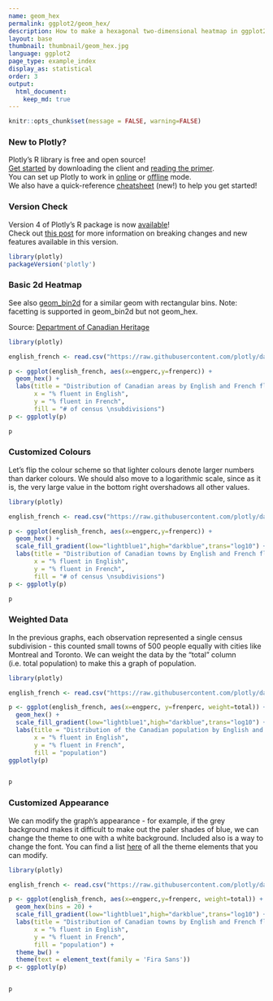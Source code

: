 ```yaml
---
name: geom_hex
permalink: ggplot2/geom_hex/
description: How to make a hexagonal two-dimensional heatmap in ggplot2 using geom_hex. Examples of coloured and facetted graphs.
layout: base
thumbnail: thumbnail/geom_hex.jpg
language: ggplot2
page_type: example_index
display_as: statistical
order: 3
output:
  html_document:
    keep_md: true
---
```


```r
knitr::opts_chunk$set(message = FALSE, warning=FALSE)
```

### New to Plotly?

Plotly's R library is free and open source!<br>
[Get started](https://plot.ly/r/getting-started/) by downloading the client and [reading the primer](https://plot.ly/r/getting-started/).<br>
You can set up Plotly to work in [online](https://plot.ly/r/getting-started/#hosting-graphs-in-your-online-plotly-account) or [offline](https://plot.ly/r/offline/) mode.<br>
We also have a quick-reference [cheatsheet](https://images.plot.ly/plotly-documentation/images/r_cheat_sheet.pdf) (new!) to help you get started!

### Version Check

Version 4 of Plotly's R package is now [available](https://plot.ly/r/getting-started/#installation)!<br>
Check out [this post](http://moderndata.plot.ly/upgrading-to-plotly-4-0-and-above/) for more information on breaking changes and new features available in this version.

```r
library(plotly)
packageVersion('plotly')
```

### Basic 2d Heatmap
See also [geom_bin2d](https://plot.ly/ggplot2/geom_bin2d/) for a similar geom with rectangular bins. Note: facetting is supported in geom\_bin2d but not geom\_hex.

Source: [Department of Canadian Heritage](https://open.canada.ca/data/en/dataset/a0bff264-1c80-41ee-aef9-e7da347c5158)

```r
library(plotly)

english_french <- read.csv("https://raw.githubusercontent.com/plotly/datasets/master/english_french.csv",stringsAsFactors = FALSE)

p <- ggplot(english_french, aes(x=engperc,y=frenperc)) + 
  geom_hex() +
  labs(title = "Distribution of Canadian areas by English and French fluency",
       x = "% fluent in English",
       y = "% fluent in French",
       fill = "# of census \nsubdivisions")
p <- ggplotly(p)

p
```

### Customized Colours
Let's flip the colour scheme so that lighter colours denote larger numbers than darker colours. We should also move to a logarithmic scale, since as it is, the very large value in the bottom right overshadows all other values.

```r
library(plotly)

english_french <- read.csv("https://raw.githubusercontent.com/plotly/datasets/master/english_french.csv",stringsAsFactors = FALSE)

p <- ggplot(english_french, aes(x=engperc,y=frenperc)) + 
  geom_hex() +
  scale_fill_gradient(low="lightblue1",high="darkblue",trans="log10") +
  labs(title = "Distribution of Canadian towns by English and French fluency",
       x = "% fluent in English",
       y = "% fluent in French",
       fill = "# of census \nsubdivisions")
p <- ggplotly(p)

p
```

### Weighted Data
In the previous graphs, each observation represented a single census subdivision - this counted small towns of 500 people equally with cities like Montreal and Toronto. We can weight the data by the "total" column (i.e. total population) to make this a graph of population.

```r
library(plotly)

english_french <- read.csv("https://raw.githubusercontent.com/plotly/datasets/master/english_french.csv",stringsAsFactors = FALSE)

p <- ggplot(english_french, aes(x=engperc, y=frenperc, weight=total)) + 
  geom_hex() +
  scale_fill_gradient(low="lightblue1",high="darkblue",trans="log10") +
  labs(title = "Distribution of the Canadian population by English and French fluency",
       x = "% fluent in English",
       y = "% fluent in French",
       fill = "population")
ggplotly(p)


p
```

### Customized Appearance
We can modify the graph's appearance - for example, if the grey background makes it difficult to make out the paler shades of blue, we can change the theme to one with a white background. Included also is a way to change the font. You can find a list [here](http://ggplot2.tidyverse.org/reference/theme.html) of all the theme elements that you can modify.

```r
library(plotly)

english_french <- read.csv("https://raw.githubusercontent.com/plotly/datasets/master/english_french.csv",stringsAsFactors = FALSE)

p <- ggplot(english_french, aes(x=engperc,y=frenperc, weight=total)) + 
  geom_hex(bins = 20) +
  scale_fill_gradient(low="lightblue1",high="darkblue",trans="log10") +
  labs(title = "Distribution of Canadian towns by English and French fluency",
       x = "% fluent in English",
       y = "% fluent in French",
       fill = "population") +
  theme_bw() +
  theme(text = element_text(family = 'Fira Sans'))
p <- ggplotly(p)


p
```

